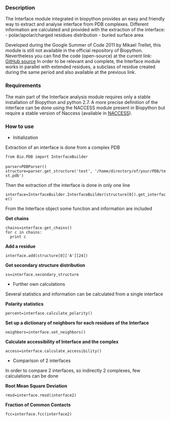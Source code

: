 === Description ===

The Interface module integrated in biopython provides an easy and friendly way to extract and analyse interface from PDB complexes. Different information are calculated and provided with the extraction of the interface:
- polar/apolar/charged residues distribution
- buried surface area

Developed during the Google Summer of Code 2011 by Mikael Trellet, this module is still not available in the official repository of Biopython. Nevertheless you can find the code (open-source) at the current link: [https://github.com/mtrellet/biopython/tree/interface_analysis GitHub source]
In order to be relevant and complete, the Interface module works in parallel with extended residues, a subclass of residue created during the same period and also available at the previous link.

=== Requirements ===

The main part of the Interface analysis module requires only a stable installation of Biopython and python 2.7.
A more precise definition of the interface can be done using the NACCESS module present in Biopython but require a stable version of Naccess (available in [http://www.bioinf.manchester.ac.uk/naccess/ NACCESS]).

=== How to use ===

* Initialization

Extraction of an interface is done from a complex PDB

 from Bio.PDB import InterfaceBuilder
 
 parser=PDBParser()
 structure=parser.get_structure('test', '/home/directory/of/your/PDB/test.pdb')

Then the extraction of the interface is done in only one line

 interface=InterfaceBuilder.InterfaceBuilder(structure[0]).get_interface()

From the Interface object some function and information are included

'''Get chains'''
 chains=interface.get_chains()
 for c in chains:
   print c

'''Add a residue'''
 interface.add(structure[0]['A'][24])

'''Get secondary structure distribution'''
 ss=interface.secondary_structure

* Further own calculations

Several statistics and information can be calculated from a single interface

'''Polarity statistics'''
 percent=interface.calculate_polarity()

'''Set up a dictionary of neighbors for each residues of the Interface'''
 neighbors=interface.set_neighbors()

'''Calculate accessibility of Interface and the complex'''
 access=interface.calculate_accessibility()

* Comparison of 2 interfaces

In order to compare 2 interfaces, so indirectly 2 complexes, few calculations can be done

'''Root Mean Square Deviation'''
 rmsd=interface.rmsd(interface2)

'''Fraction of Common Contacts'''
 fcc=interface.fcc(interface2)